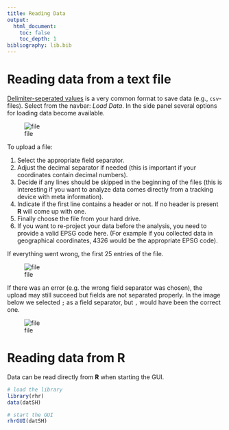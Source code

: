 ```yaml
---
title: Reading Data
output: 
  html_document:
    toc: false
    toc_depth: 1
bibliography: lib.bib
---
```


# Reading data from a text file
[Delimiter-seperated values](http://en.wikipedia.org/wiki/Delimiter-separated_values) is a very common format to save data (e.g., `csv`-files). Select from the navbar: *Load Data*. In the side panel several options for loading data become available. 

![file](img/guiSelFile1.png)

To upload a file:

1. Select the appropriate field separator.
2. Adjust the decimal separator if needed (this is important if your coordinates contain decimal numbers).
3. Decide if any lines should be skipped in the beginning of the files (this is interesting if you want to analyze data comes directly from a tracking device with meta information).
4. Indicate if the first line contains a header or not. If no header is present **R** will come up with one.
5. Finally choose the file from your hard drive.
6. If you want to re-project your data before the analysis, you need to provide a valid EPSG code here. (For example if you collected data in geographical coordinates, 4326 would be the appropriate EPSG code).

If everything went wrong, the first 25 entries of the file.

![file](img/guiSelFile2.png)

If there was an error (e.g. the wrong field separator was chosen), the upload may still succeed but fields are not separated properly. In the image below we selected `;` as a field separator, but `,` would have been the correct one. 

![file](img/guiSelFile3.png)



# Reading data from R
Data can be read directly from **R** when starting the GUI.

```r
# load the library
library(rhr)
data(datSH)

# start the GUI
rhrGUI(datSH)
```


